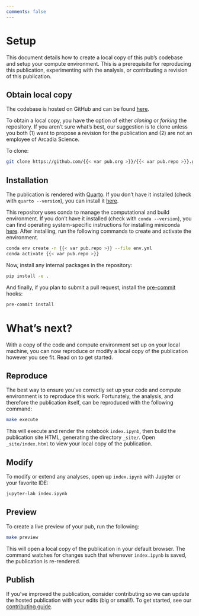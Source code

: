 ```yaml
---
comments: false
---
```


# Setup

This document details how to create a local copy of this pub's codebase and setup your compute environment. This is a prerequisite for reproducing this publication, experimenting with the analysis, or contributing a revision of this publication.

## Obtain local copy

The codebase is hosted on GitHub and can be found [here](https://github.com/{{< var pub.org >}}/{{< var pub.repo >}}).

To obtain a local copy, you have the option of either *cloning* or *forking* the repository. If you aren't sure what's best, our suggestion is to clone unless you both (1) want to propose a revision for the publication and (2) are not an employee of Arcadia Science.

To clone:

```bash
git clone https://github.com/{{< var pub.org >}}/{{< var pub.repo >}}.git
```

## Installation

::: {.callout-note}
The publication is rendered with [Quarto](https://quarto.org/). If you don't have it installed (check with `quarto --version`), you can install it [here](https://quarto.org/docs/get-started/).
:::

This repository uses conda to manage the computational and build environment. If you don't have it installed (check with `conda --version`), you can find operating system-specific instructions for installing miniconda [here](https://docs.conda.io/projects/miniconda/en/latest/). After installing, run the following commands to create and activate the environment.

```bash
conda env create -n {{< var pub.repo >}} --file env.yml
conda activate {{< var pub.repo >}}
```

Now, install any internal packages in the repository:

```bash
pip install -e .
```

And finally, if you plan to submit a pull request, install the [pre-commit](https://pre-commit.com/) hooks:

```bash
pre-commit install
```

# What's next?

With a copy of the code and compute environment set up on your local machine, you can now reproduce or modify a local copy of the publication however you see fit. Read on to get started.

## Reproduce

The best way to ensure you've correctly set up your code and compute environment is to reproduce this work. Fortunately, the analysis, and therefore the publication itself, can be reproduced with the following command:

```bash
make execute
```

This will execute and render the notebook `index.ipynb`, then build the publication site HTML, generating the directory `_site/`. Open `_site/index.html` to view your local copy of the publication.

## Modify

To modify or extend any analyses, open up `index.ipynb` with Jupyter or your favorite IDE:

```bash
jupyter-lab index.ipynb
```

## Preview

To create a live preview of your pub, run the following:

```bash
make preview
```

This will open a local copy of the publication in your default browser. The command watches for changes such that whenever `index.ipynb` is saved, the publication is re-rendered.

## Publish

If you've improved the publication, consider contributing so we can update the hosted publication with your edits (big or small!). To get started, see our [contributing guide](CONTRIBUTING.qmd).
